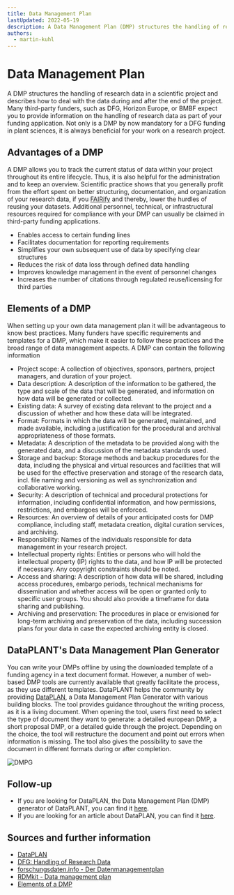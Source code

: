 ```yaml
---
title: Data Management Plan
lastUpdated: 2022-05-19
description: A Data Management Plan (DMP) structures the handling of research data in a scientific project and describes how to deal with the data during and after the end of the project.
authors:
  - martin-kuhl
---
```


# Data Management Plan

A DMP structures the handling of research data in a scientific project and describes how to deal with the data during and after the end of the project. Many third-party funders, such as DFG, Horizon Europe, or BMBF expect you to provide information on the handling of research data as part of your funding application. Not only is a DMP by now mandatory for a DFG funding in plant sciences, it is always beneficial for your work on a research project.

## Advantages of a DMP

A DMP allows you to track the current status of data within your project throughout its entire lifecycle. Thus, it is also helpful for the administration and to keep an overview. Scientific practice shows that you generally profit from the effort spent on better structuring, documentation, and organization of your research data, if you [FAIRify](fundamentals/fair-data-principles) and thereby, lower the hurdles of reusing your datasets. Additional personnel, technical, or infrastructural resources required for compliance with your DMP can usually be claimed in third-party funding applications.

- Enables access to certain funding lines
- Facilitates documentation for reporting requirements
- Simplifies your own subsequent use of data by specifying clear structures
- Reduces the risk of data loss through defined data handling
- Improves knowledge management in the event of personnel changes
- Increases the number of citations through regulated reuse/licensing for third parties

## Elements of a DMP

When setting up your own data management plan it will be advantageous to know best practices. Many funders have specific requirements and templates for a DMP, which make it easier to follow these practices and the broad range of data management aspects. A DMP can contain the following information

- Project scope: A collection of objectives, sponsors, partners, project managers, and duration of your project.
- Data description: A description of the information to be gathered, the type and scale of the data that will be generated, and information on how data will be generated or collected.
- Existing data: A survey of existing data relevant to the project and a discussion of whether and how these data will be integrated.
- Format: Formats in which the data will be generated, maintained, and made available, including a justification for the procedural and archival appropriateness of those formats.
- Metadata: A description of the metadata to be provided along with the generated data, and a discussion of the metadata standards used.
- Storage and backup: Storage methods and backup procedures for the data, including the physical and virtual resources and facilities that will be used for the effective preservation and storage of the research data, incl. file naming and versioning as well as synchronization and collaborative working.
- Security: A description of technical and procedural protections for information, including confidential information, and how permissions, restrictions, and embargoes will be enforced.
- Resources: An overview of details of your anticipated costs for DMP compliance, including staff, metadata creation, digital curation services, and archiving.
- Responsibility: Names of the individuals responsible for data management in your research project.
- Intellectual property rights: Entities or persons who will hold the intellectual property (IP) rights to the data, and how IP will be protected if necessary. Any copyright constraints should be noted.
- Access and sharing: A description of how data will be shared, including access procedures, embargo periods, technical mechanisms for dissemination and whether access will be open or granted only to specific user groups. You should also provide a timeframe for data sharing and publishing.
- Archiving and preservation: The procedures in place or envisioned for long-term archiving and preservation of the data, including succession plans for your data in case the expected archiving entity is closed.

## DataPLANT's Data Management Plan Generator

You can write your DMPs offline by using the downloaded template of a funding agency in a text document format. However, a number of web-based DMP tools are currently available that greatly facilitate the process, as they use different templates.
DataPLANT helps the community by providing [DataPLAN](https://plan.nfdi4plants.org/), a Data Management Plan Generator with various building blocks. The tool provides guidance throughout the writing process, as it is a living document. When opening the tool, users first need to select the type of document they want to generate: a detailed european DMP, a short proposal DMP, or a detailed guide through the project. Depending on the choice, the tool will restructure the document and point out errors when information is missing. The tool also gives the possibility to save the document in different formats during or after completion.

![DMPG](@images/dataplan/dataplan-layout.png)

## Follow-up

- If you are looking for DataPLAN, the Data Management Plan (DMP) generator of DataPLANT, you can find it [here](https://plan.nfdi4plants.org).
- If you are looking for an article about DataPLAN, you can find it [here](/guides/dataplan).

## Sources and further information

- [DataPLAN](https://plan.nfdi4plants.org)
- [DFG: Handling of Research Data](https://www.dfg.de/en/research_funding/principles_dfg_funding/research_data/index.html)
- [forschungsdaten.info - Der Datenmanagementplan](https://www.forschungsdaten.info/themen/informieren-und-planen/datenmanagementplan/)
- [RDMkit - Data management plan](https://rdmkit.elixir-europe.org/data_management_plan.html)
- [Elements of a DMP](https://www.icpsr.umich.edu/web/pages/datamanagement/dmp/elements.html)

